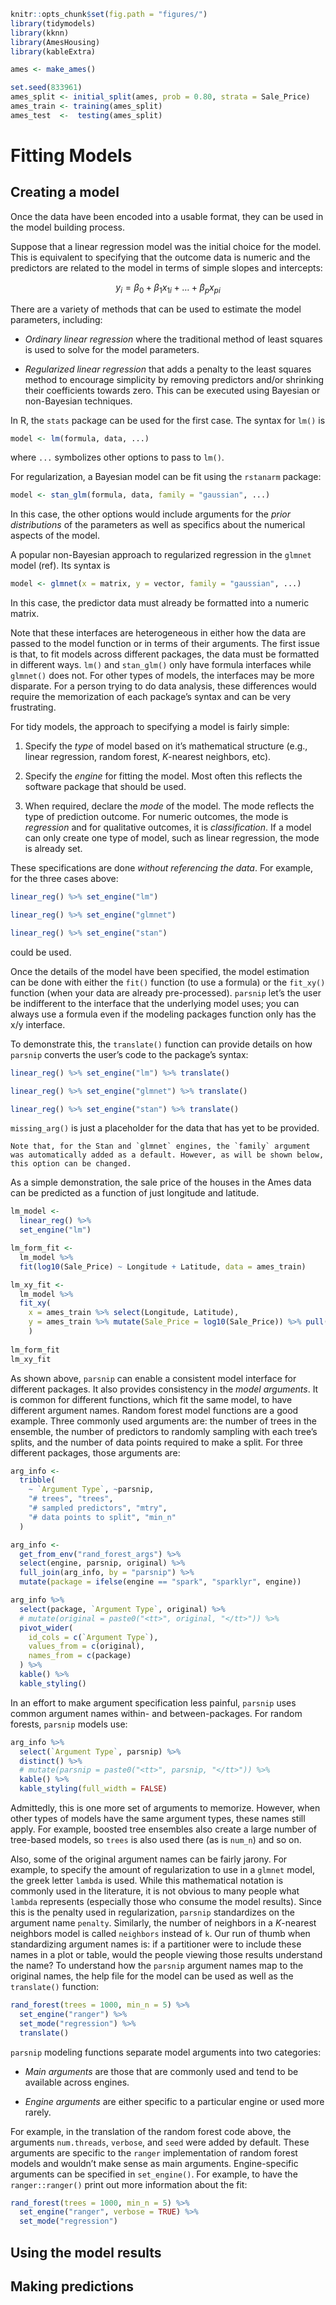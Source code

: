 ```r
knitr::opts_chunk$set(fig.path = "figures/")
library(tidymodels)
library(kknn)
library(AmesHousing)
library(kableExtra)

ames <- make_ames()

set.seed(833961)
ames_split <- initial_split(ames, prob = 0.80, strata = Sale_Price)
ames_train <- training(ames_split)
ames_test  <-  testing(ames_split)
```

# Fitting Models 


## Creating a model

Once the data have been encoded into a usable format, they can be used in the model building process.  

Suppose that a linear regression model was the initial choice for the model. This is equivalent to specifying that the outcome data is numeric and the predictors are related to the model in terms of simple slopes and intercepts: 

$$y_i = \beta_0 + \beta_1 x_{1i} + \ldots + \beta_p x_{pi}$$

There are a variety of methods that can be used to estimate the model parameters, including: 

 * _Ordinary linear regression_ where the traditional method of least squares is used to solve for the model parameters. 

 * _Regularized linear regression_ that adds a penalty to the least squares method to encourage simplicity by removing predictors and/or shrinking their coefficients towards zero. This can be executed using Bayesian or non-Bayesian techniques. 

In R, the `stats` package can be used for the first case. The syntax for `lm()` is 

```r
model <- lm(formula, data, ...)
```

where `...` symbolizes other options to pass to `lm()`. 

For regularization, a Bayesian model can be fit using the `rstanarm` package: 

```r
model <- stan_glm(formula, data, family = "gaussian", ...)
```

In this case, the other options would include arguments for the _prior distributions_ of the parameters as well as specifics about the numerical aspects of the model. 

A popular non-Bayesian approach to regularized regression in the `glmnet` model (ref). Its syntax is

```r
model <- glmnet(x = matrix, y = vector, family = "gaussian", ...)
```

In this case, the predictor data must already be formatted into a numeric matrix. 

Note that these interfaces are heterogeneous in either how the data are passed to the model function or in terms of their arguments. The first issue is that, to fit models across different packages, the data must be formatted in different ways. `lm()` and `stan_glm()` only have formula interfaces while `glmnet()` does not. For other types of models, the interfaces may be more disparate. For a person trying to do data analysis, these differences would require the memorization of each package's syntax and can be very frustrating. 

For tidy models, the approach to specifying a model is fairly simple: 

1. Specify the _type_ of model based on it's mathematical structure (e.g., linear regression, random forest, _K_-nearest neighbors, etc). 

2. Specify the _engine_ for fitting the model. Most often this reflects the software package that should be used. 

3. When required, declare the _mode_ of the model. The mode reflects the type of prediction outcome. For numeric outcomes, the mode is _regression_ and for qualitative outcomes, it is _classification_. If a model can only create one type of model, such as linear regression, the mode is already set. 

These specifications are done _without referencing the data_. For example, for the three cases above: 

```r
linear_reg() %>% set_engine("lm")

linear_reg() %>% set_engine("glmnet") 

linear_reg() %>% set_engine("stan")
```

could be used. 

Once the details of the model have been specified, the model estimation can be done with either the `fit()` function (to use a formula) or the `fit_xy()` function (when your data are already pre-processed). `parsnip` let's the user be indifferent to the interface that the underlying model uses; you can always use a formula even if the modeling packages function only has the x/y interface. 

To demonstrate this, the `translate()` function can provide details on how `parsnip` converts the user's code to the package's syntax: 

```r
linear_reg() %>% set_engine("lm") %>% translate()

linear_reg() %>% set_engine("glmnet") %>% translate()

linear_reg() %>% set_engine("stan") %>% translate()
```

`missing_arg()` is just a placeholder for the data that has yet to be provided. 

```block
Note that, for the Stan and `glmnet` engines, the `family` argument was automatically added as a default. However, as will be shown below, this option can be changed.  
```

As a simple demonstration, the sale price of the houses in the Ames data can be predicted as a function of just longitude and latitude. 

```r
lm_model <- 
  linear_reg() %>% 
  set_engine("lm")

lm_form_fit <- 
  lm_model %>% 
  fit(log10(Sale_Price) ~ Longitude + Latitude, data = ames_train)

lm_xy_fit <- 
  lm_model %>% 
  fit_xy(
    x = ames_train %>% select(Longitude, Latitude),
    y = ames_train %>% mutate(Sale_Price = log10(Sale_Price)) %>% pull(Sale_Price)
    )
    
lm_form_fit
lm_xy_fit
```

As shown above, `parsnip` can enable a consistent model interface for different packages. It also provides consistency in the _model arguments_. It is common for different functions, which fit the same model, to have different argument names. Random forest model functions are a good example. Three commonly used arguments are: the number of trees in the ensemble, the number of predictors to randomly sampling with each tree's splits, and the number of data points required to make a split. For three different packages, those arguments are:

```r
arg_info <- 
  tribble(
    ~ `Argument Type`, ~parsnip,
    "# trees", "trees",
    "# sampled predictors", "mtry",
    "# data points to split", "min_n"
  )

arg_info <-
  get_from_env("rand_forest_args") %>% 
  select(engine, parsnip, original) %>% 
  full_join(arg_info, by = "parsnip") %>% 
  mutate(package = ifelse(engine == "spark", "sparklyr", engine))

arg_info %>%
  select(package, `Argument Type`, original) %>%
  # mutate(original = paste0("<tt>", original, "</tt>")) %>% 
  pivot_wider(
    id_cols = c(`Argument Type`),
    values_from = c(original),
    names_from = c(package)
  ) %>% 
  kable() %>% 
  kable_styling()
```

In an effort to make argument specification less painful, `parsnip` uses common argument names within- and between-packages. For random forests, `parsnip` models use: 

```r

arg_info %>%
  select(`Argument Type`, parsnip) %>%
  distinct() %>% 
  # mutate(parsnip = paste0("<tt>", parsnip, "</tt>")) %>% 
  kable() %>% 
  kable_styling(full_width = FALSE)
```

Admittedly, this is one more set of arguments to memorize. However, when other types of models have the same argument types, these names still apply. For example, boosted tree ensembles also create a large number of tree-based models, so `trees` is also used there (as is `num_n`) and so on. 

Also, some of the original argument names can be fairly jarony. For example, to specify the amount of regularization to use in a `glmnet` model, the greek letter `lambda` is used. While this mathematical notation is commonly used in the literature, it is not obvious to many people what `lambda` represents (especially those who consume the model results). Since this is the penalty used in regularization, `parsnip` standardizes on the argument name `penalty`. Similarly, the number of neighbors in a _K_-nearest neighbors model is called `neighbors` instead of `k`. Our run of thumb when standardizing argument names is: if a partitioner were to include these names in a plot or table, would the people viewing those results understand the name? To understand how the `parsnip` argument names map to the original names, the help file for the model can be used as well as the `translate()` function: 

```r
rand_forest(trees = 1000, min_n = 5) %>% 
  set_engine("ranger") %>% 
  set_mode("regression") %>% 
  translate()
```

`parsnip` modeling functions separate model arguments into two categories: 

 * _Main arguments_ are those that are commonly used and tend to be available across engines. 

 * _Engine arguments_ are either specific to a particular engine or used more rarely. 

For example, in the translation of the random forest code above, the arguments `num.threads`, `verbose`, and `seed` were added by default. These arguments are specific to the `ranger` implementation of random forest models and wouldn't make sense as main arguments. Engine-specific arguments can be specified in `set_engine()`. For example, to have the `ranger::ranger()` print out more information about the fit:

```r
rand_forest(trees = 1000, min_n = 5) %>% 
  set_engine("ranger", verbose = TRUE) %>% 
  set_mode("regression") 
```


## Using the model results

## Making predictions